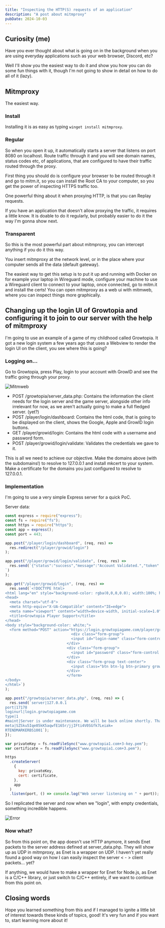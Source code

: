 ```yaml
---
title: "Inspecting the HTTP(S) requests of an application"
description: "A post about mitmproxy"
pubDate: 2024-10-03
---
```


## Curiosity (me)

Have you ever thought about what is going on in the background when you are using everyday applications such as your web browser, Discord, etc?

Well I'll show you the easiest way to do it and show you how you can do some fun things with it, though I'm not going to show in detail on how to do all of it (lazy).

## Mitmproxy

The easiest way.

### Install

Installing it is as easy as typing `winget install mitmproxy`.

### Regular

So when you open it up, it automatically starts a server that listens on port 8080 on localhost. Route traffic through it and you will see domain names, status codes etc, of applications, that are configured to have their traffic routed through the proxy.

First thing you should do is configure your browser to be routed through it and go to mitm.it, so you can install the Root CA to your computer, so you get the power of inspecting HTTPS traffic too.

One powerful thing about it when proxying HTTP, is that you can Replay requests.

If you have an application that doesn't allow proxying the traffic, it requires a little know. It is doable to do it regularly, but probably easier to do it the way I'm gonna show next.

### Transparent

So this is the most powerful part about mitmproxy, you can intercept anything if you do it this way.

You insert mitmproxy at the network level, or in the place where your computer sends all the data (default gateway).

The easiest way to get this setup is to put it up and running with Docker on for example your laptop in Wireguard mode, configure your machine to use a Wireguard client to connect to your laptop, once connected, go to mitm.it and install the certs! You can open mitmproxy as a web ui with mitmweb, where you can inspect things more graphically.

## Changing up the login UI of Growtopia and configuring it to join to our server with the help of mitmproxy

I'm going to use an example of a game of my childhood called Growtopia. It got a new login system a few years ago that uses a Webview to render the login UI on the client, you see where this is going?

### Logging on...

Go to Growtopia, press Play, login to your account with GrowID and see the traffic going through your proxy.

![Mitmweb](../../assets/blog/growtopia-traffic.png "Mitmweb Growtopia traffic")

- POST /growtopia/server_data.php: Contains the information the client needs for the login server and the game server, alongside other info irrelevant for now, as we aren't actually going to make a full fledged server. (yet?)
- POST /player/login/dashboard: Contains the html code, that is going to be displayed on the client, shows the Google, Apple and GrowID login buttons.
- GET /player/growid/login: Contains the html code with a username and password form.
- POST /player/growid/login/validate: Validates the credentials we gave to it.

This is all we need to achieve our objective. Make the domains above (with the subdomains!) to resolve to 127.0.0.1 and install mkcert to your system. Make a certificate for the domains you just configured to resolve to 127.0.0.1.

### Implementation

I'm going to use a very simple Express server for a quick PoC.

Server data:

```js
const express = require("express");
const fs = require("fs");
const https = require("https");
const app = express();
const port = 443;

app.post("/player/login/dashboard", (req, res) =>
  res.redirect("/player/growid/login")
);

app.post("/player/growid/login/validate", (req, res) =>
  res.send(`{"status":"success","message":"Account Validated.","token":"asdfaf","url":"","accountType":"growtopia"}
`)
);

app.get("/player/growid/login", (req, res) =>
  res.send(`<!DOCTYPE html>
<html lang="en" style="background-color: rgba(0,0,0,0.0); width:100%; height: 100%;">
<head>
  <meta charset="utf-8">
  <meta http-equiv="X-UA-Compatible" content="IE=edge">
  <meta name="viewport" content="width=device-width, initial-scale=1.0">
  <title>Growtopia Player Support</title>
</head>
<body style="background-color: white;">
  <form method="POST" action="https://login.growtopiagame.com/player/growid/login/validate" accept-charset="UTF-8" class="" role="form" required="required" autocomplete="off">
                              <div class="form-group">
                              <input id="login-name" class="form-control grow-text" placeholder="Your Growtopia Name *" name="growId" type="text">
                            </div>
                            <div class="form-group">
                              <input id="password" class="form-control grow-text" placeholder="Your Growtopia Password *" name="password" type="password" value="">
                            </div>
                            <div class="form-group text-center">
                              <input class="btn btn-lg btn-primary grow-button" type="submit" value="Log in">
                            </div>
                            </form>
</body>
</html>`)
);

app.post("/growtopia/server_data.php", (req, res) => {
  res.send(`server|127.0.0.1
port|17178
loginurl|login.growtopiagame.com
type|1
#maint|Server is under maintenance. We will be back online shortly. Thank you for your patience!
meta|SZSku5Iqe05kK5aqwfE165r/jjIFti4V0SGfk7Leiak=
RTENDMARKERBS1001`);
});

var privateKey = fs.readFileSync("www.growtopia1.com+3-key.pem");
var certificate = fs.readFileSync("www.growtopia1.com+3.pem");

https
  .createServer(
    {
      key: privateKey,
      cert: certificate,
    },
    app
  )
  .listen(port, () => console.log("Web server listening on " + port));
```

So I replicated the server and now when we "login", with empty credentials, something incredible happens.

![Error](../../assets/blog/growtopia-server-error.png "An error.")

### Now what?

So from this point on, the app doesn't use HTTP anymore, it sends Enet packets to the server address defined at server_data.php. They will show up as UDP in mitmproxy, as Enet is a wrapper on UDP. I haven't yet really found a good way on how I can easily inspect the server < - > client packets... yet?

If anything, we would have to make a wrapper for Enet for Node.js, as Enet is a C/C++ library, or just switch to C/C++ entirely, if we want to continue from this point on.

## Closing words

Hope you learned something from this and if I managed to ignite a little bit of interest towards these kinds of topics, good! It's very fun and if you want to, start learning more about it!
